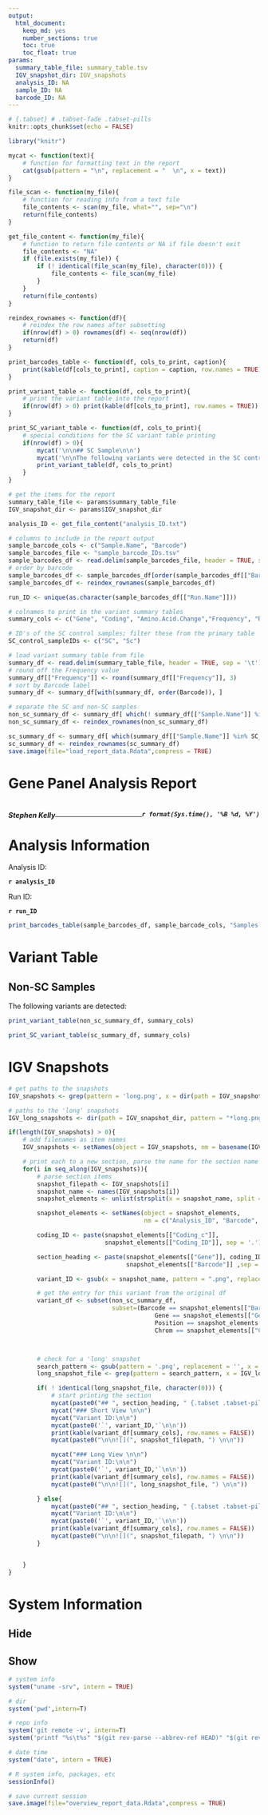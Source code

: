 ```yaml
---
output:
  html_document:
    keep_md: yes
    number_sections: true
    toc: true
    toc_float: true
params:
  summary_table_file: summary_table.tsv
  IGV_snapshot_dir: IGV_snapshots
  analysis_ID: NA
  sample_ID: NA
  barcode_ID: NA
---
```

<!-- Setup the R code to be used in R Markdown generation throughout the report -->
```r
# {.tabset} # .tabset-fade .tabset-pills
knitr::opts_chunk$set(echo = FALSE)

library("knitr")

mycat <- function(text){
    # function for formatting text in the report
    cat(gsub(pattern = "\n", replacement = "  \n", x = text))
}

file_scan <- function(my_file){
    # function for reading info from a text file
    file_contents <- scan(my_file, what="", sep="\n")
    return(file_contents)
}

get_file_content <- function(my_file){
    # function to return file contents or NA if file doesn't exit
    file_contents <- "NA"
    if (file.exists(my_file)) {
        if (! identical(file_scan(my_file), character(0))) {
            file_contents <- file_scan(my_file)
        }
    }
    return(file_contents)
}

reindex_rownames <- function(df){
    # reindex the row names after subsetting
    if(nrow(df) > 0) rownames(df) <- seq(nrow(df))
    return(df)
}

print_barcodes_table <- function(df, cols_to_print, caption){
    print(kable(df[cols_to_print], caption = caption, row.names = TRUE))
}

print_variant_table <- function(df, cols_to_print){
    # print the variant table into the report
    if(nrow(df) > 0) print(kable(df[cols_to_print], row.names = TRUE))
}

print_SC_variant_table <- function(df, cols_to_print){
    # special conditions for the SC variant table printing
    if(nrow(df) > 0){
        mycat('\n\n## SC Sample\n\n')
        mycat('\n\nThe following variants were detected in the SC control sample:\n\n')
        print_variant_table(df, cols_to_print)
    }
}

```


```r
# get the items for the report
summary_table_file <- params$summary_table_file
IGV_snapshot_dir <- params$IGV_snapshot_dir

analysis_ID <- get_file_content("analysis_ID.txt")
```

```r
# columns to include in the report output
sample_barcode_cols <- c("Sample.Name", "Barcode")
sample_barcodes_file <- "sample_barcode_IDs.tsv"
sample_barcodes_df <- read.delim(sample_barcodes_file, header = TRUE, sep = '\t') # , check.names = FALSE
# order by barcode
sample_barcodes_df <- sample_barcodes_df[order(sample_barcodes_df[["Barcode"]]), ]
sample_barcodes_df <- reindex_rownames(sample_barcodes_df)

run_ID <- unique(as.character(sample_barcodes_df[["Run.Name"]]))
```

```r
# colnames to print in the variant summary tables
summary_cols <- c("Gene", "Coding", "Amino.Acid.Change","Frequency", "Review", "Sample.Name", "Barcode")

# ID's of the SC control samples; filter these from the primary table
SC_control_sampleIDs <- c("SC", "Sc")

# load variant summary table from file
summary_df <- read.delim(summary_table_file, header = TRUE, sep = '\t')
# round off the Frequency value
summary_df[["Frequency"]] <- round(summary_df[["Frequency"]], 3)
# sort by Barcode label
summary_df <- summary_df[with(summary_df, order(Barcode)), ]

# separate the SC and non-SC samples
non_sc_summary_df <- summary_df[ which(! summary_df[["Sample.Name"]] %in% SC_control_sampleIDs), ]
non_sc_summary_df <- reindex_rownames(non_sc_summary_df)

sc_summary_df <- summary_df[ which(summary_df[["Sample.Name"]] %in% SC_control_sampleIDs), ]
sc_summary_df <- reindex_rownames(sc_summary_df)
save.image(file="load_report_data.Rdata",compress = TRUE)
```
<!-- Start printing the report contents -->
<!-- Custom report header -->
<div class="fluid-row" id="header">
<h1 class="title toc-ignore">Gene Panel Analysis Report</h1>
<h4 class="author" style="display: inline; float: left;"><em>Stephen Kelly</em></h4>
<h4 class="date" style=" inline; float: right;"><em>`r format(Sys.time(), '%B %d, %Y')`</em></h4>
</div>
<br>
<hr class="section-rule">

<!-- Custom report CSS styling -->
<style>
/* custom line between sections */
.section-rule {
color: lightgray;
}

/* color the active TOC element purple */
.list-group-item.active, .list-group-item.active:focus, .list-group-item.active:hover {
    background-color: indigo;
}

/*
#header h1 {
    color: purple; 
    border-bottom: 1px solid purple;
    padding-bottom: 15px;
}
*/

/* color the active pill buttons purple with white text */

.nav-pills > li.active > a, .nav-pills > li.active > a:focus {
color: white;
background-color: indigo;
}
/* color the inactive pill button text purple */

.nav-pills > li.active > a:hover {
background-color: indigo;
color:white;
}

.nav>li>a {
color: indigo;
background-color: lightgray;
}

</style>


# Analysis Information

Analysis ID:

<strong>`r analysis_ID`</strong>

Run ID:

<strong>`r run_ID`</strong>

```r
print_barcodes_table(sample_barcodes_df, sample_barcode_cols, "Samples included in the analysis.")
```

# Variant Table {.tabset .tabset-pills}

## Non-SC Samples

The following variants are detected:

```r
print_variant_table(non_sc_summary_df, summary_cols)
```

```r
print_SC_variant_table(sc_summary_df, summary_cols)
```

# IGV Snapshots

```r
# get paths to the snapshots
IGV_snapshots <- grep(pattern = 'long.png', x = dir(path = IGV_snapshot_dir, pattern = "*.png", full.names = TRUE), value = TRUE, invert = TRUE)

# paths to the 'long' snapshots
IGV_long_snapshots <- dir(path = IGV_snapshot_dir, pattern = "*long.png", full.names = TRUE)

if(length(IGV_snapshots) > 0){
    # add filenames as item names
    IGV_snapshots <- setNames(object = IGV_snapshots, nm = basename(IGV_snapshots))

    # print each to a new section, parse the name for the section name
    for(i in seq_along(IGV_snapshots)){
        # parse section items
        snapshot_filepath <- IGV_snapshots[i]
        snapshot_name <- names(IGV_snapshots[i])
        snapshot_elements <- unlist(strsplit(x = snapshot_name, split = '.', fixed = TRUE))

        snapshot_elements <- setNames(object = snapshot_elements,
                                      nm = c("Analysis_ID", "Barcode", "Gene", "Chrom", "Pos", "Coding_c", "Coding_ID", "Extension"))

        coding_ID <- paste(snapshot_elements[["Coding_c"]],
                           snapshot_elements[["Coding_ID"]], sep = '.')

        section_heading <- paste(snapshot_elements[["Gene"]], coding_ID,
                                 snapshot_elements[["Barcode"]] ,sep = ' ')

        variant_ID <- gsub(x = snapshot_name, pattern = ".png", replacement = "")

        # get the entry for this variant from the original df
        variant_df <- subset(non_sc_summary_df,
                             subset=(Barcode == snapshot_elements[["Barcode"]] &
                                         Gene == snapshot_elements[["Gene"]] &
                                         Position == snapshot_elements[["Pos"]] &
                                         Chrom == snapshot_elements[["Chrom"]]))



        # check for a 'long' snapshot
        search_pattern <- gsub(pattern = '.png', replacement = '', x = names(snapshot_filepath))
        long_snapshot_file <- grep(pattern = search_pattern, x = IGV_long_snapshots, value = TRUE)

        if( ! identical(long_snapshot_file, character(0))) {
            # start printing the section
            mycat(paste0("## ", section_heading, " {.tabset .tabset-pills} \n\n"))
            mycat("### Short View \n\n")
            mycat("Variant ID:\n\n")
            mycat(paste0('`', variant_ID,'`\n\n'))
            print(kable(variant_df[summary_cols], row.names = FALSE))
            mycat(paste0("\n\n![](", snapshot_filepath, ") \n\n"))

            mycat("### Long View \n\n")
            mycat("Variant ID:\n\n")
            mycat(paste0('`', variant_ID,'`\n\n'))
            print(kable(variant_df[summary_cols], row.names = FALSE))
            mycat(paste0("\n\n![](", long_snapshot_file, ") \n\n"))

        } else{
            mycat(paste0("## ", section_heading, " {.tabset .tabset-pills} \n\n"))
            mycat("Variant ID:\n\n")
            mycat(paste0('`', variant_ID,'`\n\n'))
            print(kable(variant_df[summary_cols], row.names = FALSE))
            mycat(paste0("\n\n![](", snapshot_filepath, ") \n\n"))
        }


    }
}

```


# System Information {.tabset .tabset-pills}

## Hide

## Show

```r
# system info
system("uname -srv", intern = TRUE)

# dir
system('pwd',intern=T)

# repo info
system('git remote -v', intern=T)
system('printf "%s\t%s" "$(git rev-parse --abbrev-ref HEAD)" "$(git rev-parse HEAD)"', intern=T)

# date time
system("date", intern = TRUE)

# R system info, packages, etc
sessionInfo()

# save current session
save.image(file="overview_report_data.Rdata",compress = TRUE)
```
